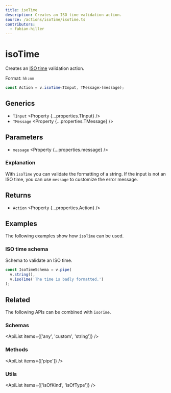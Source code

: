 ```yaml
---
title: isoTime
description: Creates an ISO time validation action.
source: /actions/isoTime/isoTime.ts
contributors:
  - fabian-hiller
---
```



# isoTime

Creates an [ISO time](https://en.wikipedia.org/wiki/ISO_8601) validation action.

Format: `hh:mm`

```ts
const Action = v.isoTime<TInput, TMessage>(message);
```

## Generics

- `TInput` <Property {...properties.TInput} />
- `TMessage` <Property {...properties.TMessage} />

## Parameters

- `message` <Property {...properties.message} />

### Explanation

With `isoTime` you can validate the formatting of a string. If the input is not an ISO time, you can use `message` to customize the error message.

## Returns

- `Action` <Property {...properties.Action} />

## Examples

The following examples show how `isoTime` can be used.

### ISO time schema

Schema to validate an ISO time.

```ts
const IsoTimeSchema = v.pipe(
  v.string(),
  v.isoTime('The time is badly formatted.')
);
```

## Related

The following APIs can be combined with `isoTime`.

### Schemas

<ApiList items={['any', 'custom', 'string']} />

### Methods

<ApiList items={['pipe']} />

### Utils

<ApiList items={['isOfKind', 'isOfType']} />
